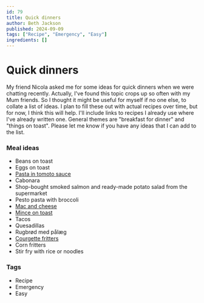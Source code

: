 ```yaml
---
id: 79
title: Quick dinners
author: Beth Jackson
published: 2024-09-09
tags: ["Recipe", "Emergency", "Easy"]
ingredients: []
---
```


# Quick dinners

<BlogTextWrapper>

My friend Nicola asked me for some ideas for quick dinners when we were chatting recently. Actually, I've found this topic crops up so often with my Mum friends. So I thought it might be useful for myself if no one else, to collate a list of ideas. I plan to fill these out with actual recipes over time, but for now, I think this will help. I'll include links to recipes I already use where I've already written one. General themes are "breakfast for dinner" and "things on toast". Please let me know if you have any ideas that I can add to the list.

</BlogTextWrapper>

<BlogTextWrapper>

### Meal ideas

- Beans on toast
- Eggs on toast
- [Pasta in tomoto sauce](https://cph.kiwi/blog/pasta-in-tomato-sauce)
- Cabonara
- Shop-bought smoked salmon and ready-made potato salad from the supermarket
- Pesto pasta with broccoli
- [Mac and cheese](https://cph.kiwi/blog/macaroni-and-cheese)
- [Mince on toast](https://cph.kiwi/blog/mince-on-toast)
- Tacos
- Quesadillas
- Rugbrød med pålæg
- [Courgette fritters](https://cph.kiwi/blog/courgette-fritters)
- Corn fritters
- Stir fry with rice or noodles

</BlogTextWrapper>

<BlogTextWrapper>

### Tags

- Recipe
- Emergency
- Easy

</BlogTextWrapper>
